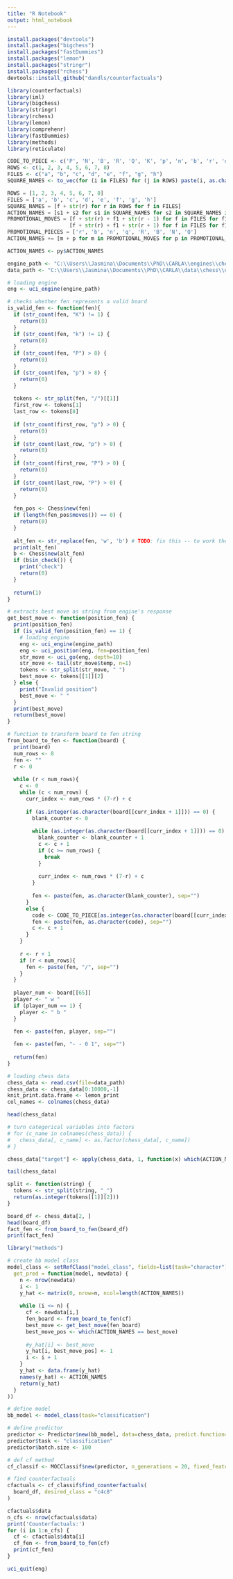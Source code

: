```yaml
---
title: "R Notebook"
output: html_notebook
---
```



```r
install.packages("devtools")
install.packages("bigchess")
install.packages("fastDummies")
install.packages("lemon")
install.packages("stringr")
install.packages("rchess")
devtools::install_github("dandls/counterfactuals")
```

```r
library(counterfactuals)
library(iml)
library(bigchess)
library(stringr)
library(rchess)
library(lemon)
library(comprehenr)
library(fastDummies)
library(methods)
library(reticulate)
```


```r
CODE_TO_PIECE <- c('P', 'N', 'B', 'R', 'Q', 'K', 'p', 'n', 'b', 'r', 'q', 'k')
ROWS <- c(1, 2, 3, 4, 5, 6, 7, 8)
FILES <- c("a", "b", "c", "d", "e", "f", "g", "h")
SQUARE_NAMES <- to_vec(for (i in FILES) for (j in ROWS) paste(i, as.character(j), sep=""))

```

```python
ROWS = [1, 2, 3, 4, 5, 6, 7, 8]
FILES = ['a', 'b', 'c', 'd', 'e', 'f', 'g', 'h']
SQUARE_NAMES = [f + str(r) for r in ROWS for f in FILES]
ACTION_NAMES = [s1 + s2 for s1 in SQUARE_NAMES for s2 in SQUARE_NAMES if s1 != s2] + [''] # adding impossible situation
PROMOTIONAL_MOVES = [f + str(r) + f1 + str(r - 1) for f in FILES for f1 in FILES for r in [2] if abs(ord(f)-ord(f)) <= 1] + \
                    [f + str(r) + f1 + str(r + 1) for f in FILES for f1 in FILES for r in [7] if abs(ord(f)-ord(f)) <= 1]
PROMOTIONAL_PIECES = ['r', 'b', 'n', 'q', 'R', 'B', 'N', 'Q']
ACTION_NAMES += [m + p for m in PROMOTIONAL_MOVES for p in PROMOTIONAL_PIECES]
```

```r
ACTION_NAMES <- py$ACTION_NAMES
```

```r
engine_path <- "C:\\Users\\Jasmina\\Documents\\PhD\\CARLA\\engines\\chess\\stockfish_14.1\\stockfish_14.1"
data_path <- "C:\\Users\\Jasmina\\Documents\\PhD\\CARLA\\data\\chess\\dataset.csv"
```

```r
# loading engine
eng <- uci_engine(engine_path)
```

```r
# checks whether fen represents a valid board
is_valid_fen <- function(fen){
  if (str_count(fen, "K") != 1) {
    return(0)
  }
  if (str_count(fen, "k") != 1) {
    return(0)
  }
  if (str_count(fen, "P") > 8) {
    return(0)
  }
  if (str_count(fen, "p") > 8) {
    return(0)
  }
  
  tokens <- str_split(fen, "/")[[1]]
  first_row <- tokens[1]
  last_row <- tokens[8]
  
  if (str_count(first_row, "p") > 0) {
    return(0)
  }
  if (str_count(last_row, "p") > 0) {
    return(0)
  }
  if (str_count(first_row, "P") > 0) {
    return(0)
  }
  if (str_count(last_row, "P") > 0) {
    return(0)
  }
  
  fen_pos <- Chess$new(fen)
  if (length(fen_pos$moves()) == 0) {
    return(0)
  }
  
  alt_fen <- str_replace(fen, 'w', 'b') # TODO: fix this -- to work the other way too
  print(alt_fen)
  b <- Chess$new(alt_fen)
  if (b$in_check()) {
    print("check")
    return(0)
  }
  
  return(1)
}
```

```r
# extracts best move as string from engine's response
get_best_move <- function(position_fen) {
  print(position_fen)
  if (is_valid_fen(position_fen) == 1) {
    # loading engine
    eng <- uci_engine(engine_path)
    eng <- uci_position(eng, fen=position_fen)
    str_move <- uci_go(eng, depth=10)
    str_move <- tail(str_move$temp, n=1)
    tokens <- str_split(str_move, " ")
    best_move <- tokens[[1]][2]
  } else {
    print("Invalid position")
    best_move <- " "
  }
  print(best_move)
  return(best_move)
}
```
```r
# function to transform board to fen string
from_board_to_fen <- function(board) {
  print(board)
  num_rows <- 8
  fen <- ""
  r <- 0
  
  while (r < num_rows){
    c <- 0
    while (c < num_rows) {
      curr_index <- num_rows * (7-r) + c 
      
      if (as.integer(as.character(board[[curr_index + 1]])) == 0) {
        blank_counter <- 0
        
        while (as.integer(as.character(board[[curr_index + 1]])) == 0) {
          blank_counter <- blank_counter + 1
          c <- c + 1
          if (c >= num_rows) {
            break
          }
          
          curr_index <- num_rows * (7-r) + c
        }
        
        fen <- paste(fen, as.character(blank_counter), sep="")
      }
      else {
        code <- CODE_TO_PIECE[as.integer(as.character(board[[curr_index + 1]]))]
        fen <- paste(fen, as.character(code), sep="")
        c <- c + 1
      }
    }
    
    r <- r + 1
    if (r < num_rows){
      fen <- paste(fen, "/", sep="")
    }
  }
  
  player_num <- board[[65]]
  player <- " w "
  if (player_num == 1) {
    player <- " b "  
  }
  
  fen <- paste(fen, player, sep="")

  fen <- paste(fen, "- - 0 1", sep="")
  
  return(fen)
}
```


```r
# loading chess data
chess_data <- read.csv(file=data_path)
chess_data <- chess_data[0:10000,-1]
knit_print.data.frame <- lemon_print
col_names <- colnames(chess_data)

head(chess_data)
```


```r
# turn categorical variables into factors
# for (c_name in colnames(chess_data)) {
#   chess_data[, c_name] <- as.factor(chess_data[, c_name])
# }

chess_data["target"] <- apply(chess_data, 1, function(x) which(ACTION_NAMES == x['best_move']))

tail(chess_data)
```

```r
split <- function(string) {
  tokens <- str_split(string, "_")
  return(as.integer(tokens[[1]][2]))
}
```


```r
board_df <- chess_data[2, ]
head(board_df)
fact_fen <- from_board_to_fen(board_df)
print(fact_fen)
```

```r
library("methods")

# create bb model class
model_class <- setRefClass("model_class", fields=list(task="character"), methods=list(
  get_pred = function(model, newdata) {
    n <- nrow(newdata)
    i <- 1
    y_hat <- matrix(0, nrow=n, ncol=length(ACTION_NAMES))
    
    while (i <= n) {
      cf <- newdata[i,]
      fen_board <- from_board_to_fen(cf)
      best_move <- get_best_move(fen_board)
      best_move_pos <- which(ACTION_NAMES == best_move)
      
      #y_hat[i] <- best_move
      y_hat[i, best_move_pos] <- 1
      i <- i + 1
    }
    y_hat <- data.frame(y_hat)
    names(y_hat) <- ACTION_NAMES
    return(y_hat)
  }
))
```

```r
# define model
bb_model <- model_class(task="classification")
```

```r
# define predictor
predictor <- Predictor$new(bb_model, data=chess_data, predict.function=bb_model$get_pred, y="best_move")
predictor$task <- "classification"
predictor$batch.size <- 100
```

```r
# def cf method
cf_classif <- MOCClassif$new(predictor, n_generations = 20, fixed_features = c("player"), max_changed = 2)
```

```r
# find counterfactuals
cfactuals <- cf_classif$find_counterfactuals(
  board_df, desired_class = "c4c8"
)
```


```r
cfactuals$data
n_cfs <- nrow(cfactuals$data)
print('Counterfactuals:')
for (i in 1:n_cfs) {
  cf <- cfactuals$data[i]
  cf_fen <- from_board_to_fen(cf)
  print(cf_fen)
}
```

```r
uci_quit(eng)
```







